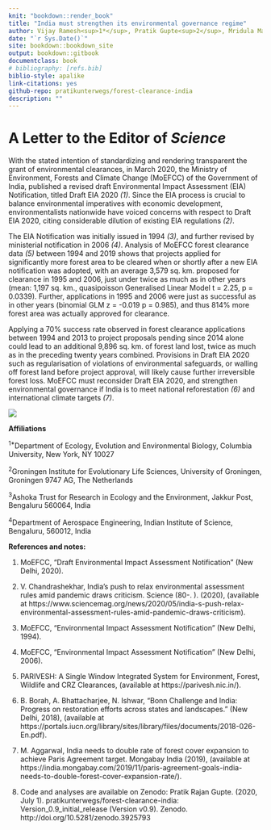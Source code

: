 ```yaml
--- 
knit: "bookdown::render_book"
title: "India must strengthen its environmental governance regime"
author: Vijay Ramesh<sup>1*</sup>, Pratik Gupte<sup>2</sup>, Mridula Mary Paul<sup>3</sup>, Sarthak J Shetty<sup>4</sup>
date: "`r Sys.Date()`"
site: bookdown::bookdown_site
output: bookdown::gitbook
documentclass: book
# bibliography: [refs.bib]
biblio-style: apalike
link-citations: yes
github-repo: pratikunterwegs/forest-clearance-india
description: ""
---
```


# A Letter to the Editor of _Science_

With the stated intention of standardizing and rendering transparent the grant of environmental clearances, in March 2020, the Ministry of Environment, Forests and Climate Change (MoEFCC) of the Government of India, published a revised draft Environmental Impact Assessment (EIA) Notification, titled Draft EIA 2020 _(1)_. Since the EIA process is crucial to balance environmental imperatives with economic development, environmentalists nationwide have voiced concerns with respect to Draft EIA 2020, citing considerable dilution of existing EIA regulations _(2)_. 

The EIA Notification was initially issued in 1994 _(3)_, and further revised by ministerial notification in 2006 _(4)_. Analysis of MoEFCC forest clearance data _(5)_ between 1994 and 2019 shows that projects applied for significantly more forest area to be cleared when or shortly after a new EIA notification was adopted, with an average 3,579 sq. km. proposed for clearance in 1995 and 2006, just under twice as much as in other years (mean: 1,197 sq. km., quasipoisson Generalised Linear Model t = 2.25, p = 0.0339). Further, applications in 1995 and 2006 were just as successful as in other years (binomial GLM z = -0.019 p = 0.985), and thus 814% more forest area was actually approved for clearance. 

Applying a 70% success rate observed in forest clearance applications between 1994 and 2013 to project proposals pending since 2014 alone could lead to an additional 9,896 sq. km. of forest land lost, twice as much as in the preceding twenty years combined. Provisions in Draft EIA 2020 such as regularisation of violations of environmental safeguards, or walling off forest land before project approval, will likely cause further irreversible forest loss. MoEFCC must reconsider Draft EIA 2020, and strengthen environmental governance if India is to meet national reforestation _(6)_ and international climate targets _(7)_. 

![](Figures/fig_area_by_year.png)

**Affiliations**

<sup>1*</sup>Department of Ecology, Evolution and Environmental Biology, Columbia University, New York, NY 10027

<sup>2</sup>Groningen Institute for Evolutionary Life Sciences, University of Groningen, Groningen 9747 AG, The Netherlands

<sup>3</sup>Ashoka Trust for Research in Ecology and the Environment, Jakkur Post, Bengaluru 560064, India

<sup>4</sup>Department of Aerospace Engineering, Indian Institute of Science, Bengaluru, 560012, India

**References and notes:**

1. MoEFCC, “Draft Environmental Impact Assessment Notification” (New Delhi, 2020).
2. V. Chandrashekhar, India’s push to relax environmental assessment rules amid pandemic draws criticism. Science (80-. ). (2020), (available at https://www.sciencemag.org/news/2020/05/india-s-push-relax-environmental-assessment-rules-amid-pandemic-draws-criticism).
3. MoEFCC, “Environmental Impact Assessment Notification” (New Delhi, 1994).
4. MoEFCC, “Environmental Impact Assessment Notification” (New Delhi, 2006).
5. PARIVESH: A Single Window Integrated System for Environment, Forest, Wildlife and CRZ Clearances, (available at https://parivesh.nic.in/).
6. B. Borah, A. Bhattacharjee, N. Ishwar, “Bonn Challenge and India: Progress on restoration efforts across states and landscapes.” (New Delhi, 2018), (available at https://portals.iucn.org/library/sites/library/files/documents/2018-026-En.pdf).
7. M. Aggarwal, India needs to double rate of forest cover expansion to achieve Paris Agreement target. Mongabay India (2019), (available at https://india.mongabay.com/2019/11/paris-agreement-goals-india-needs-to-double-forest-cover-expansion-rate/).

8. Code and analyses are available on Zenodo: Pratik Rajan Gupte. (2020, July 1). pratikunterwegs/forest-clearance-india: Version_0.9_initial_release (Version v0.9). Zenodo. http://doi.org/10.5281/zenodo.3925793